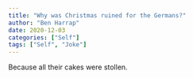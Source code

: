 ```yaml
---
title: "Why was Christmas ruined for the Germans?"
author: "Ben Harrap"
date: 2020-12-03
categories: ["Self"]
tags: ["Self", "Joke"]
---
```


Because all their cakes were stollen.